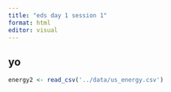 ```yaml
---
title: "eds day 1 session 1"
format: html
editor: visual
---
```


## yo

```r
energy2 <- read_csv('../data/us_energy.csv')
```
